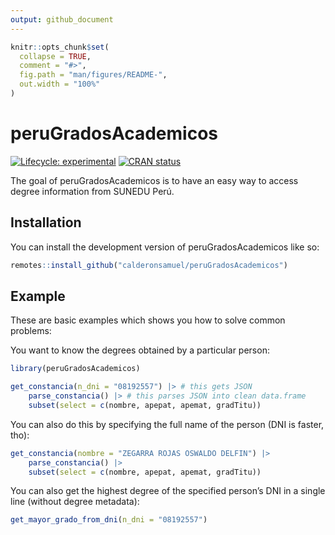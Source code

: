```yaml
---
output: github_document
---
```


<!-- README.md is generated from README.Rmd. Please edit that file -->

```r
knitr::opts_chunk$set(
  collapse = TRUE,
  comment = "#>",
  fig.path = "man/figures/README-",
  out.width = "100%"
)
```

# peruGradosAcademicos

<!-- badges: start -->
[![Lifecycle: experimental](https://img.shields.io/badge/lifecycle-experimental-orange.svg)](https://lifecycle.r-lib.org/articles/stages.html#experimental)
[![CRAN status](https://www.r-pkg.org/badges/version/peruGradosAcademicos)](https://CRAN.R-project.org/package=peruGradosAcademicos)
<!-- badges: end -->

The goal of peruGradosAcademicos is to have an easy way to access degree information from SUNEDU Perú.

## Installation

You can install the development version of peruGradosAcademicos like so:

``` r
remotes::install_github("calderonsamuel/peruGradosAcademicos")
```

## Example

These are basic examples which shows you how to solve common problems:

You want to know the degrees obtained by a particular person:

```r
library(peruGradosAcademicos)

get_constancia(n_dni = "08192557") |> # this gets JSON
    parse_constancia() |> # this parses JSON into clean data.frame
    subset(select = c(nombre, apepat, apemat, gradTitu))
```

You can also do this by specifying the full name of the person (DNI is faster, tho):

```r
get_constancia(nombre = "ZEGARRA ROJAS OSWALDO DELFIN") |> 
    parse_constancia() |> 
    subset(select = c(nombre, apepat, apemat, gradTitu))
```

You can also get the highest degree of the specified person's DNI in a single line (without degree metadata):

```r
get_mayor_grado_from_dni(n_dni = "08192557")
```



